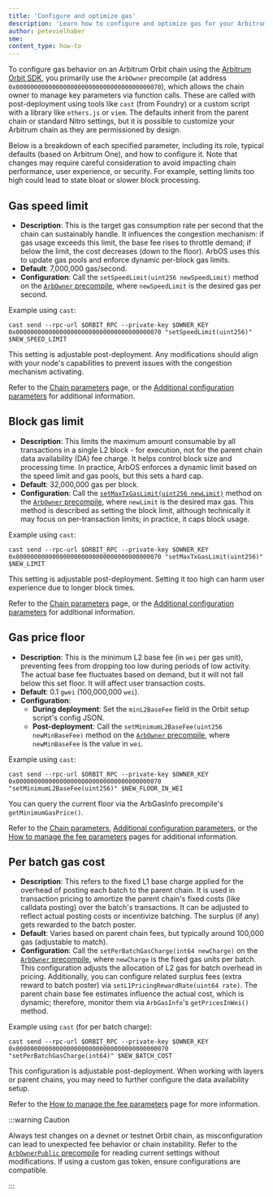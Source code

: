 ```yaml
---
title: 'Configure and optimize gas'
description: 'Learn how to configure and optimize gas for your Arbitrum chain'
author: petevielhaber
sme:
content_type: how-to
---
```


To configure gas behavior on an Arbitrum Orbit chain using the [Arbitrum Orbit SDK](https://github.com/OffchainLabs/arbitrum-orbit-sdk), you primarily use the `ArbOwner` precompile (at address `0x0000000000000000000000000000000000000070`), which allows the chain owner to manage key parameters via function calls. These are called with post-deployment using tools like `cast` (from Foundry) or a custom script with a library like `ethers.js` or `viem`. The defaults inherit from the parent chain or standard Nitro settings, but it is possible to customize your Arbitrum chain as they are permissioned by design.

Below is a breakdown of each specified parameter, including its role, typical defaults (based on Arbitrum One), and how to configure it. Note that changes may require careful consideration to avoid impacting chain performance, user experience, or security. For example, setting limits too high could lead to state bloat or slower block processing.

## Gas speed limit

- **Description**: This is the target gas consumption rate per second that the chain can sustainably handle. It influences the congestion mechanism: if gas usage exceeds this limit, the base fee rises to throttle demand; if below the limit, the cost decreases (down to the floor). ArbOS uses this to update gas pools and enforce dynamic per-block gas limits.
- **Default**: 7,000,000 gas/second.
- **Configuration**: Call the `setSpeedLimit(uint256 newSpeedLimit)` method on the [`ArbOwner` precompile](/build-decentralized-apps/precompiles/02-reference.mdx#arbowner), where `newSpeedLimit` is the desired gas per second.

Example using `cast`:

```shell
cast send --rpc-url $ORBIT_RPC --private-key $OWNER_KEY 0x0000000000000000000000000000000000000070 "setSpeedLimit(uint256)" $NEW_SPEED_LIMIT
```

This setting is adjustable post-deployment. Any modifications should align with your node's capabilities to prevent issues with the congestion mechanism activating.

Refer to the [Chain parameters](/build-decentralized-apps/reference/03-chain-params.mdx) page, or the [Additional configuration parameters](/launch-arbitrum-chain/reference/additional-configuration-parameters.md) for additional information.

## Block gas limit

- **Description**: This limits the maximum amount consumable by all transactions in a single L2 block - for execution, not for the parent chain data availability (DA) fee charge. It helps control block size and processing time. In practice, ArbOS enforces a dynamic limit based on the speed limit and gas pools, but this sets a hard cap.
- **Default**: 32,000,000 gas per block.
- **Configuration**: Call the [`setMaxTxGasLimit(uint256 newLimit)`](/build-decentralized-apps/precompiles/02-reference.mdx#arbowner) method on the [`ArbOwner` precompile](/build-decentralized-apps/precompiles/02-reference.mdx#arbowner), where `newLimit` is the desired max gas. This method is described as setting the block limit, although technically it may focus on per-transaction limits; in practice, it caps block usage.

Example using `cast`:

```shell
cast send --rpc-url $ORBIT_RPC --private-key $OWNER_KEY 0x0000000000000000000000000000000000000070 "setMaxTxGasLimit(uint256)" $NEW_LIMIT
```

This setting is adjustable post-deployment. Setting it too high can harm user experience due to longer block times.

Refer to the [Chain parameters](/build-decentralized-apps/reference/03-chain-params.mdx) page, or the [Additional configuration parameters](/launch-arbitrum-chain/reference/additional-configuration-parameters.md) for additional information.

## Gas price floor

- **Description**: This is the minimum L2 base fee (in `wei` per gas unit), preventing fees from dropping too low during periods of low activity. The actual base fee fluctuates based on demand, but it will not fall below this set floor. It will affect user transaction costs.
- **Default**: 0.1 `gwei` (100,000,000 `wei`).
- **Configuration**:
  - **During deployment**: Set the `minL2BaseFee` field in the Orbit setup script's config JSON.
  - **Post-deployment**: Call the `setMinimumL2BaseFee(uint256 newMinBaseFee)` method on the [`ArbOwner` precompile](/build-decentralized-apps/precompiles/02-reference.mdx#arbowner), where `newMinBaseFee` is the value in `wei`.

Example using `cast`:

```shell
cast send --rpc-url $ORBIT_RPC --private-key $OWNER_KEY 0x0000000000000000000000000000000000000070 "setMinimumL2BaseFee(uint256)" $NEW_FLOOR_IN_WEI
```

You can query the current floor via the ArbGasInfo precompile's `getMinimumGasPrice()`.

Refer to the [Chain parameters](/build-decentralized-apps/reference/03-chain-params.mdx), [Additional configuration parameters](/launch-arbitrum-chain/reference/additional-configuration-parameters.md), or the [How to manage the fee parameters](/launch-arbitrum-chain/02-configure-your-chain/common-configurations/07-fee-management.mdx) pages for additional information.

## Per batch gas cost

- **Description**: This refers to the fixed L1 base charge applied for the overhead of posting each batch to the parent chain. It is used in transaction pricing to amortize the parent chain's fixed costs (like calldata posting) over the batch's transactions. It can be adjusted to reflect actual posting costs or incentivize batching. The surplus (if any) gets rewarded to the batch poster.
- **Default**: Varies based on parent chain fees, but typically around 100,000 gas (adjustable to match).
- **Configuration**: Call the `setPerBatchGasCharge(int64 newCharge)` on the [`ArbOwner` precompile](/build-decentralized-apps/precompiles/02-reference.mdx#arbowner), where `newCharge` is the fixed gas units per batch. This configuration adjusts the allocation of L2 gas for batch overhead in pricing. Additionally, you can configure related surplus fees (extra reward to batch poster) via `setL1PricingRewardRate(uint64 rate)`. The parent chain base fee estimates influence the actual cost, which is dynamic; therefore, monitor them via `ArbGasInfo`'s `getPricesInWei()` method.

Example using `cast` (for per batch charge):

```shell
cast send --rpc-url $ORBIT_RPC --private-key $OWNER_KEY 0x000000000000000000000000000000000000000070 "setPerBatchGasCharge(int64)" $NEW_BATCH_COST
```

This configuration is adjustable post-deployment. When working with layers or parent chains, you may need to further configure the data availability setup.

Refer to the [How to manage the fee parameters](/launch-arbitrum-chain/02-configure-your-chain/common-configurations/07-fee-management.mdx) page for more information.

:::warning Caution

Always test changes on a devnet or testnet Orbit chain, as misconfiguration can lead to unexpected fee behavior or chain instability. Refer to the [`ArbOwnerPublic` precompile](/build-decentralized-apps/precompiles/02-reference.mdx#arbowner) for reading current settings without modifications. If using a custom gas token, ensure configurations are compatible.

:::
